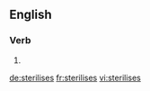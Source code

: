 
==English==

===Verb===
{{head|en}}

# {{en-third-person singular of|sterilise}}

[[de:sterilises]]
[[fr:sterilises]]
[[vi:sterilises]]
